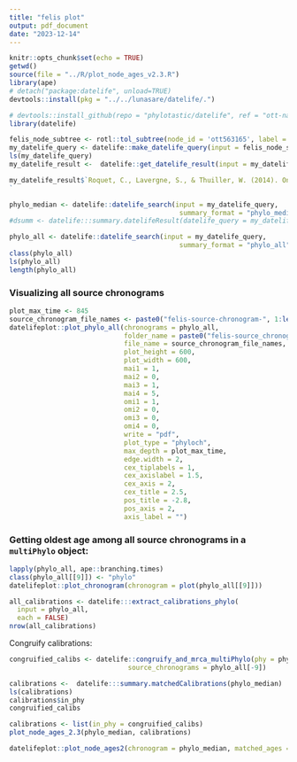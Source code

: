 ```yaml
---
title: "felis plot"
output: pdf_document
date: "2023-12-14"
---
```


```r
knitr::opts_chunk$set(echo = TRUE)
getwd()
source(file = "../R/plot_node_ages_v2.3.R")
library(ape)
# detach("package:datelife", unload=TRUE)
devtools::install(pkg = "../../lunasare/datelife/.")

# devtools::install_github(repo = "phylotastic/datelife", ref = "ott-names")
library(datelife)
```


```r
felis_node_subtree <- rotl::tol_subtree(node_id = 'ott563165', label = "name")
my_datelife_query <- datelife::make_datelife_query(input = felis_node_subtree)
ls(my_datelife_query)
my_datelife_result <-  datelife::get_datelife_result(input = my_datelife_query, cache = opentree_chronograms)
```

```r
my_datelife_result$`Roquet, C., Lavergne, S., & Thuiller, W. (2014). One Tree to Link Them All: A Phylogenetic Dataset for the European Tetrapoda. PLoS Currents. doi:10.1371/currents.tol.5102670fff8aa5c918e78f5592790e48
`
```

```r
phylo_median <- datelife::datelife_search(input = my_datelife_query,
                                           summary_format = "phylo_median")
#dsumm <- datelife:::summary.datelifeResult(datelife_query = my_datelife_query, object = my_datelife_result) 

phylo_all <- datelife::datelife_search(input = my_datelife_query,
                                           summary_format = "phylo_all")
class(phylo_all)
ls(phylo_all)
length(phylo_all)
```
### Visualizing all source chronograms

```r
plot_max_time <- 845
source_chronogram_file_names <- paste0("felis-source-chronogram-", 1:length(phylo_all))
datelifeplot::plot_phylo_all(chronograms = phylo_all,
                             folder_name = paste0("felis-source_chronograms"),
                             file_name = source_chronogram_file_names,
                             plot_height = 600,
                             plot_width = 600,
                             mai1 = 1,
                             mai2 = 0,
                             mai3 = 1,
                             mai4 = 5,
                             omi1 = 1,
                             omi2 = 0,
                             omi3 = 0,
                             omi4 = 0,
                             write = "pdf",
                             plot_type = "phyloch",
                             max_depth = plot_max_time,
                             edge.width = 2,
                             cex_tiplabels = 1,
                             cex_axislabel = 1.5,
                             cex_axis = 2,
                             cex_title = 2.5,
                             pos_title = -2.8,
                             pos_axis = 2,
                             axis_label = "")
```


### Getting oldest age among all source chronograms in a `multiPhylo` object:

```r
lapply(phylo_all, ape::branching.times)
class(phylo_all[[9]]) <- "phylo"
datelifeplot::plot_chronogram(chronogram = plot(phylo_all[[9]]))
```


```r
all_calibrations <- datelife:::extract_calibrations_phylo(
  input = phylo_all,
  each = FALSE)
nrow(all_calibrations)
```
Congruify calibrations:


```r
congruified_calibs <- datelife::congruify_and_mrca_multiPhylo(phy = phylo_median,
                              source_chronograms = phylo_all[-9])

```

```r

calibrations <-  datelife:::summary.matchedCalibrations(phylo_median)
ls(calibrations)
calibrations$in_phy
congruified_calibs

calibrations <- list(in_phy = congruified_calibs)
plot_node_ages_2.3(phylo_median, calibrations)
```

```r
datelifeplot::plot_node_ages2(chronogram = phylo_median, matched_ages = calibrations)
```

